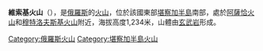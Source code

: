 {{coord|52.43|N|157.93|E|display=title|type:mountain}}

'''維索基火山'''（{{lang-ru|Высокий}}），是[[俄羅斯|俄羅斯]]的[[火山|火山]]，位於該國東部[[堪察加半島|堪察加半島]]南部，處於[[阿薩恰火山|阿薩恰火山]]和[[穆特洛夫斯基火山|穆特洛夫斯基火山]]附近，海拔高度1,234米，山體由[[玄武岩|玄武岩]]形成。

{{Russia-geo-stub}}
[[Category:俄羅斯火山|Category:俄羅斯火山]]
[[Category:堪察加半島火山|Category:堪察加半島火山]]